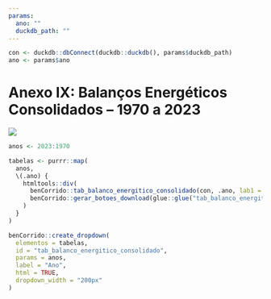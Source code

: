 ```yaml
---
params:
  ano: ""
  duckdb_path: ""
---
```


```r
con <- duckdb::dbConnect(duckdb::duckdb(), params$duckdb_path)
ano <- params$ano
```

# Anexo IX: Balanços Energéticos Consolidados – 1970 a 2023 {-}

![](../img/capas/imagem_cap_anexo.png)

```r
anos <- 2023:1970

tabelas <- purrr::map(
  anos,
  \(.ano) {
    htmltools::div(
      benCorrido::tab_balanco_energitico_consolidado(con, .ano, lab1 = ""),
      benCorrido::gerar_botoes_download(glue::glue("tab_balanco_energitico_consolidado_{.ano}"))
    )
  }
)

benCorrido::create_dropdown(
  elementos = tabelas,
  id = "tab_balanco_energitico_consolidado",
  params = anos,
  label = "Ano",
  html = TRUE,
  dropdown_width = "200px"
)
```
